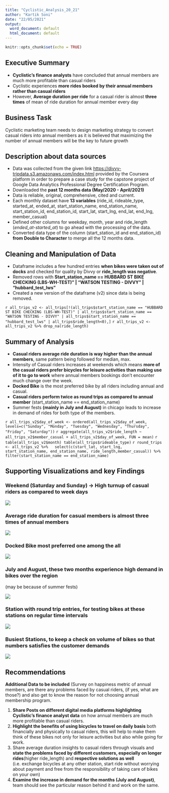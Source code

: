 ```yaml
---
title: "Cyclistic_Analysis_20_21"
author: "Kartik Soni"
date: "22/05/2021"
output:
  word_document: default
  html_document: default
---
```


```r
knitr::opts_chunk$set(echo = TRUE)
```

## Executive Summary

* **Cyclistic’s finance analysts** have concluded that annual members are much more profitable than casual riders
* Cyclistic experiences **more rides booked by their annual members rather than casual riders**
* However, **Average duration per ride** for a casual rider is almost **three times** of mean of ride duration for annual member every day

## Business Task

Cyclistic marketing team needs to design marketing strategy to convert casual riders into annual members as it is believed that maximizing the number of annual members will be the key to future growth

## Description about data sources

* Data was collected from the given link <https://divvy-tripdata.s3.amazonaws.com/index.html> provided by the Coursera platform in order to prepare a case study for the capstone project of Google Data Analytics Professional Degree Certification Program.
* Downloaded the **past 12 months data (May/2020 - April/2021)**
* Data is reliable, original, comprehensive, cited and current.
* Each monthly dataset have **13 variables** (ride_id, rideable_type, started_at, ended_at, start_station_name, end_station_name, start_station_id, end_station_id, start_lat, start_lng, end_lat, end_lng, member_casual)
* Defined other columns for weekday, month, year and ride_length (*ended_at-started_at*) to go ahead with the processing of the data.
* Converted data type of the column (start_station_id and end_station_id) **from Double to Character** to merge all the 12 months data.

## Cleaning and Manipulation of Data

* Dataframe includes a few hundred entries **when bikes were taken out of docks** and checked for quality by Divvy or **ride_length was negative**.
* Removed rows with **Start_station_name == HUBBARD ST BIKE CHECKING (LBS-WH-TEST)" | "WATSON TESTING - DIVVY" | "hubbard_test_lws"**
* Created a new version of the dataframe (v2) since data is being removed.

`r
all_trips_v2 <- all_trips[!(all_trips$start_station_name == "HUBBARD ST BIKE CHECKING (LBS-WH-TEST)" | all_trips$start_station_name == "WATSON TESTING - DIVVY" | all_trips$start_station_name == "hubbard_test_lws" | all_trips$ride_length<0),]
`
`r
all_trips_v2 <- all_trips_v2 %>% drop_na(ride_length)
`

## Summary of Analysis

* **Casual riders average ride duration is way higher than the annual members**, same pattern being followed for median, max.
* Intensity of Casual riders increases at weekends which means **more of the casual riders prefer bicycles for leisure activities than making use of it to go to work** where annual members bookings don't encounter much change over the week.
* **Docked Bike** is the most preferred bike by all riders including annual and casual.
* **Casual riders perform twice as round trips as compared to annual member** (start_station_name == end_station_name)
* Summer fests **(mainly in July and August)** in chicago leads to increase in demand of rides for both type of the members.

`r
all_trips_v2$day_of_week <- ordered(all_trips_v2$day_of_week, levels=c("Sunday", "Monday", "Tuesday", "Wednesday", "Thursday", "Friday", "Saturday"))
`
`r
aggregate(all_trips_v2$ride_length ~ all_trips_v2$member_casual + all_trips_v2$day_of_week, FUN = mean)
`
`r
table(all_trips_v2$month)
table(all_trips$rideable_type)
`
`r
round_trips <- all_trips_v2 %>%
  select(c(start_lat, start_lng, start_station_name, end_station_name, ride_length,member_casual)) %>%
  filter(start_station_name == end_station_name)
`

## Supporting Visualizations and key Findings

### **Weekend (Saturday and Sunday)** -> High turnup of casual riders as compared to week days


![](/Users/kartik/Desktop/Cyclistic/plots/rides_weekday.png)



### Average ride duration for casual members is **almost three times** of annual members


![](/Users/kartik/Desktop/Cyclistic/plots/Average_duration.png)



### **Docked Bike** most preferred one among the all


![](/Users/kartik/Desktop/Cyclistic/ride_type_bike.png)



### **July and August**, these two months experience high demand in bikes over the region

(may be because of summer fests)

![](/Users/kartik/Desktop/Cyclistic/monthly_ride.png)



### **Station with round trip entries**, for testing bikes at these stations on regular time intervals


![](/Users/kartik/Desktop/Cyclistic/round_trip.png)

### **Busiest Stations**, to keep a check on volume of bikes so that numbers satisfies the customer demands


![](/Users/kartik/Desktop/Cyclistic/busiest.png)


## Recommendations

**Additional Data to be included** (Survey on happiness metric of annual members, are there any problems faced by casual riders, (if yes, what are those?) and also get to know the reason for not choosing annual membership program.

1. **Share Posts on different digital media platforms highlighting Cyclistic's finance analyst data** on how annual members are much more profitable than casual riders.
2. **Highlight the benefits of using bicycles to travel on daily basis** both financially and physically to casual riders, this will help to make them think of these bikes not only for leisure activities but also while going for work.
3. Share average duration insights to casual riders through visuals and **state the problems faced by different customers, especially on longer rides**(higher ride_length) and **respective solutions as well** (i.e. exchange bicycles at any other station, start ride without worrying about payment and free from the responsibility of taking care of bikes on your own)
4. **Examine the increase in demand for the months (July and August)**, team should see the particular reason behind it and work on the same. 